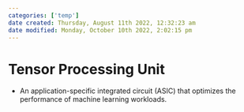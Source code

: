 ```yaml
---
categories: ['temp']
date created: Thursday, August 11th 2022, 12:32:23 am
date modified: Monday, October 10th 2022, 2:02:15 pm
---
```


# Tensor Processing Unit
- An application-specific integrated circuit (ASIC) that optimizes the performance of machine learning workloads.



